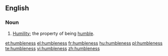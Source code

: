 ==English==

===Noun===
{{en-noun|-}}

# [[humility|Humility]]; the property of being [[humble]].

[[et:humbleness]]
[[el:humbleness]]
[[fr:humbleness]]
[[hu:humbleness]]
[[pl:humbleness]]
[[te:humbleness]]
[[vi:humbleness]]
[[zh:humbleness]]
